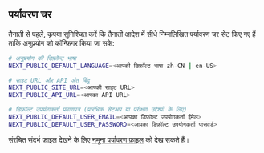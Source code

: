 ## पर्यावरण चर

तैनाती से पहले, कृपया सुनिश्चित करें कि तैनाती आदेश में सीधे निम्नलिखित पर्यावरण चर सेट किए गए हैं ताकि अनुप्रयोग को कॉन्फ़िगर किया जा सके:

```bash
# अनुप्रयोग की डिफ़ॉल्ट भाषा
NEXT_PUBLIC_DEFAULT_LANGUAGE=<आपकी डिफ़ॉल्ट भाषा zh-CN | en-US>

# साइट URL और API अंत बिंदु
NEXT_PUBLIC_SITE_URL=<आपकी साइट URL>
NEXT_PUBLIC_API_URL=<आपका API URL>

# डिफ़ॉल्ट उपयोगकर्ता प्रमाणपत्र (प्रारंभिक सेटअप या परीक्षण उद्देश्यों के लिए)
NEXT_PUBLIC_DEFAULT_USER_EMAIL=<आपका डिफ़ॉल्ट उपयोगकर्ता ईमेल>
NEXT_PUBLIC_DEFAULT_USER_PASSWORD=<आपका डिफ़ॉल्ट उपयोगकर्ता पासवर्ड>
```

संरचित संदर्भ फ़ाइल देखने के लिए [नमूना पर्यावरण फ़ाइल](https://github.com/perfect-panel/ppanel-web/blob/main/apps/admin/.env.template) को देख सकते हैं।


<Giscus />
